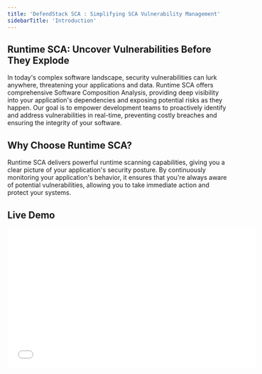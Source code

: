 ```yaml
---
title: 'DefendStack SCA : Simplifying SCA Vulnerability Management'
sidebarTitle: 'Introduction'
---
```


## Runtime SCA: Uncover Vulnerabilities Before They Explode

In today's complex software landscape, security vulnerabilities can lurk anywhere, threatening your applications and data.  Runtime SCA offers comprehensive Software Composition Analysis, providing deep visibility into your application's dependencies and exposing potential risks as they happen.  Our goal is to empower development teams to proactively identify and address vulnerabilities in real-time, preventing costly breaches and ensuring the integrity of your software.

## Why Choose Runtime SCA?

Runtime SCA delivers powerful runtime scanning capabilities, giving you a clear picture of your application's security posture. By continuously monitoring your application's behavior, it ensures that you're always aware of potential vulnerabilities, allowing you to take immediate action and protect your systems.

## Live Demo

<iframe width="560" height="315" src="/0YgwhWDF3OA" frameborder="0" allow="autoplay; encrypted-media" allowfullscreen />
